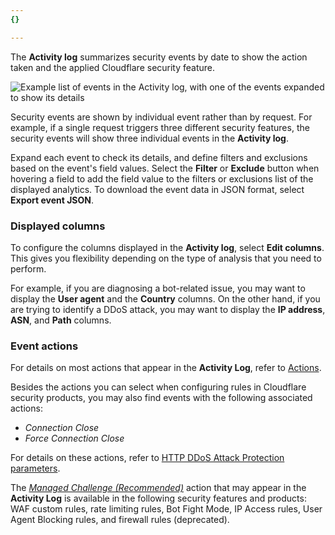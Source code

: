 ```yaml
---
{}

---
```


The **Activity log** summarizes security events by date to show the action taken and the applied Cloudflare security feature.

![Example list of events in the Activity log, with one of the events expanded to show its details](~/assets/images/waf/events-activity-log.png)

Security events are shown by individual event rather than by request. For example, if a single request triggers three different security features, the security events will show three individual events in the **Activity log**.

Expand each event to check its details, and define filters and exclusions based on the event's field values. Select the **Filter** or **Exclude** button when hovering a field to add the field value to the filters or exclusions list of the displayed analytics. To download the event data in JSON format, select **Export event JSON**.

### Displayed columns

To configure the columns displayed in the **Activity log**, select **Edit columns**. This gives you flexibility depending on the type of analysis that you need to perform.

For example, if you are diagnosing a bot-related issue, you may want to display the **User agent** and the **Country** columns. On the other hand, if you are trying to identify a DDoS attack, you may want to display the **IP address**, **ASN**, and **Path** columns.

### Event actions

For details on most actions that appear in the **Activity Log**, refer to [Actions](/ruleset-engine/rules-language/actions/).

Besides the actions you can select when configuring rules in Cloudflare security products, you may also find events with the following associated actions:

* *Connection Close*
* *Force Connection Close*

For details on these actions, refer to [HTTP DDoS Attack Protection parameters](/ddos-protection/managed-rulesets/http/override-parameters/#action).

The [*Managed Challenge (Recommended)*](/waf/reference/cloudflare-challenges/#managed-challenge-recommended) action that may appear in the **Activity Log** is available in the following security features and products: WAF custom rules, rate limiting rules, Bot Fight Mode, IP Access rules, User Agent Blocking rules, and firewall rules (deprecated).
